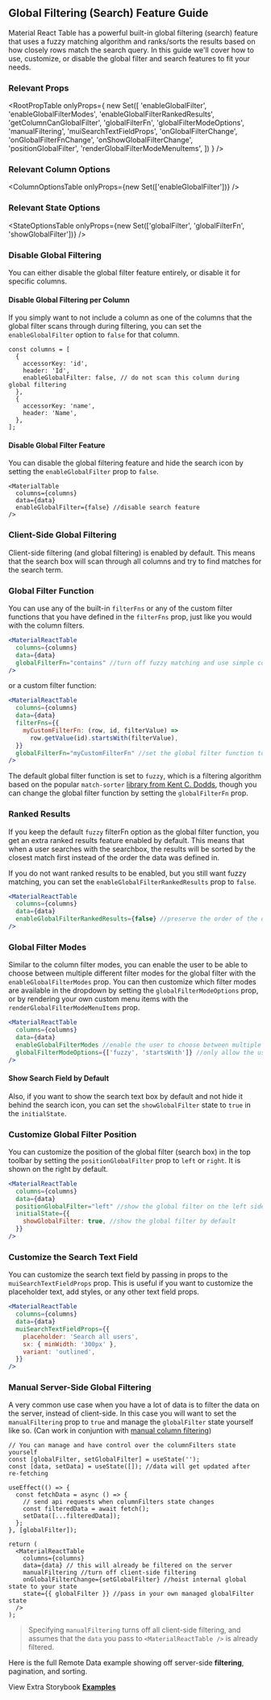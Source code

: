 
<Head>
  <title>
    {'Global Filtering/Search Feature Guide - Material React Table Docs'}
  </title>
  <meta
    name="description"
    content="How to use, customize, or disable the global filter and search features in Material React Table"
  />
</Head>

## Global Filtering (Search) Feature Guide

Material React Table has a powerful built-in global filtering (search) feature that uses a fuzzy matching algorithm and ranks/sorts the results based on how closely rows match the search query. In this guide we'll cover how to use, customize, or disable the global filter and search features to fit your needs.

### Relevant Props

<RootPropTable
  onlyProps={
    new Set([
      'enableGlobalFilter',
      'enableGlobalFilterModes',
      'enableGlobalFilterRankedResults',
      'getColumnCanGlobalFilter',
      'globalFilterFn',
      'globalFilterModeOptions',
      'manualFiltering',
      'muiSearchTextFieldProps',
      'onGlobalFilterChange',
      'onGlobalFilterFnChange',
      'onShowGlobalFilterChange',
      'positionGlobalFilter',
      'renderGlobalFilterModeMenuItems',
    ])
  }
/>

### Relevant Column Options

<ColumnOptionsTable onlyProps={new Set(['enableGlobalFilter'])} />

### Relevant State Options

<StateOptionsTable
  onlyProps={new Set(['globalFilter', 'globalFilterFn', 'showGlobalFilter'])}
/>

### Disable Global Filtering

You can either disable the global filter feature entirely, or disable it for specific columns.

#### Disable Global Filtering per Column

If you simply want to not include a column as one of the columns that the global filter scans through during filtering, you can set the `enableGlobalFilter` option to `false` for that column.

```tsx
const columns = [
  {
    accessorKey: 'id',
    header: 'Id',
    enableGlobalFilter: false, // do not scan this column during global filtering
  },
  {
    accessorKey: 'name',
    header: 'Name',
  },
];
```

#### Disable Global Filter Feature

You can disable the global filtering feature and hide the search icon by setting the `enableGlobalFilter` prop to `false`.

```tsx
<MaterialTable
  columns={columns}
  data={data}
  enableGlobalFilter={false} //disable search feature
/>
```

### Client-Side Global Filtering

Client-side filtering (and global filtering) is enabled by default. This means that the search box will scan through all columns and try to find matches for the search term.

### Global Filter Function

You can use any of the built-in `filterFns` or any of the custom filter functions that you have defined in the `filterFns` prop, just like you would with the column filters.

```jsx
<MaterialReactTable
  columns={columns}
  data={data}
  globalFilterFn="contains" //turn off fuzzy matching and use simple contains filter function
/>
```

or a custom filter function:

```jsx
<MaterialReactTable
  columns={columns}
  data={data}
  filterFns={{
    myCustomFilterFn: (row, id, filterValue) =>
      row.getValue(id).startsWith(filterValue),
  }}
  globalFilterFn="myCustomFilterFn" //set the global filter function to myCustomFilterFn
/>
```

The default global filter function is set to `fuzzy`, which is a filtering algorithm based on the popular `match-sorter` [library from Kent C. Dodds](https://www.npmjs.com/package/match-sorter), though you can change the global filter function by setting the `globalFilterFn` prop.

### Ranked Results

If you keep the default `fuzzy` filterFn option as the global filter function, you get an extra ranked results feature enabled by default. This means that when a user searches with the searchbox, the results will be sorted by the closest match first instead of the order the data was defined in.

If you do not want ranked results to be enabled, but you still want fuzzy matching, you can set the `enableGlobalFilterRankedResults` prop to `false`.

```jsx
<MaterialReactTable
  columns={columns}
  data={data}
  enableGlobalFilterRankedResults={false} //preserve the order of the data when fuzzy match searching
/>
```

### Global Filter Modes

Similar to the column filter modes, you can enable the user to be able to choose between multiple different filter modes for the global filter with the `enableGlobalFilterModes` prop. You can then customize which filter modes are available in the dropdown by setting the `globalFilterModeOptions` prop, or by rendering your own custom menu items with the `renderGlobalFilterModeMenuItems` prop.

```jsx
<MaterialReactTable
  columns={columns}
  data={data}
  enableGlobalFilterModes //enable the user to choose between multiple search filter modes
  globalFilterModeOptions={['fuzzy', 'startsWith']} //only allow the user to choose between fuzzy and startsWith filter modes
/>
```

#### Show Search Field by Default

Also, if you want to show the search text box by default and not hide it behind the search icon, you can set the `showGlobalFilter` state to `true` in the `initialState`.

### Customize Global Filter Position

You can customize the position of the global filter (search box) in the top toolbar by setting the `positionGlobalFilter` prop to `left` or `right`. It is shown on the right by default.

```jsx
<MaterialReactTable
  columns={columns}
  data={data}
  positionGlobalFilter="left" //show the global filter on the left side of the top toolbar
  initialState={{
    showGlobalFilter: true, //show the global filter by default
  }}
/>
```

### Customize the Search Text Field

You can customize the search text field by passing in props to the `muiSearchTextFieldProps` prop. This is useful if you want to customize the placeholder text, add styles, or any other text field props.

```jsx
<MaterialReactTable
  columns={columns}
  data={data}
  muiSearchTextFieldProps={{
    placeholder: 'Search all users',
    sx: { minWidth: '300px' },
    variant: 'outlined',
  }}
/>
```

<CustomizeComponentExample />

### Manual Server-Side Global Filtering

A very common use case when you have a lot of data is to filter the data on the server, instead of client-side. In this case you will want to set the `manualFiltering` prop to `true` and manage the `globalFilter` state yourself like so. (Can work in conjuntion with [manual column filtering](https://www.material-react-table.com/docs/guides/column-filtering#manual-server-side-column-filtering))

```tsx
// You can manage and have control over the columnFilters state yourself
const [globalFilter, setGlobalFilter] = useState('');
const [data, setData] = useState([]); //data will get updated after re-fetching

useEffect(() => {
  const fetchData = async () => {
    // send api requests when columnFilters state changes
    const filteredData = await fetch();
    setData([...filteredData]);
  };
}, [globalFilter]);

return (
  <MaterialReactTable
    columns={columns}
    data={data} // this will already be filtered on the server
    manualFiltering //turn off client-side filtering
    onGlobalFilterChange={setGlobalFilter} //hoist internal global state to your state
    state={{ globalFilter }} //pass in your own managed globalFilter state
  />
);
```

> Specifying `manualFiltering` turns off all client-side filtering, and assumes that the `data` you pass to `<MaterialReactTable />` is already filtered.

Here is the full Remote Data example showing off server-side **filtering**, pagination, and sorting.

<RemoteExample />

View Extra Storybook **[Examples](https://www.material-react-table.dev/?path=/story/features-search-examples)**
